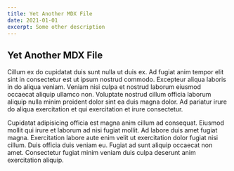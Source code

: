 ```yaml
---
title: Yet Another MDX File
date: 2021-01-01
excerpt: Some other description
---
```



## Yet Another MDX File

<Bio />
Cillum ex do cupidatat duis sunt nulla ut duis ex. Ad fugiat anim tempor elit sint
in consectetur est ut ipsum nostrud commodo. Excepteur aliqua laboris in do aliqua
veniam. Veniam nisi culpa et nostrud laborum eiusmod occaecat aliquip ullamco non.
Voluptate nostrud cillum officia laborum aliquip nulla minim proident dolor sint
ea duis magna dolor. Ad pariatur irure do aliqua exercitation et qui exercitation
et irure consectetur.

Cupidatat adipisicing officia est magna anim cillum ad consequat. Eiusmod mollit qui irure et laborum ad nisi fugiat mollit. Ad labore duis amet fugiat magna. Exercitation labore aute enim velit ut exercitation dolor fugiat nisi cillum. Duis officia duis veniam eu. Fugiat ad sunt aliquip occaecat non amet. Consectetur fugiat minim veniam duis culpa deserunt anim exercitation aliquip.
